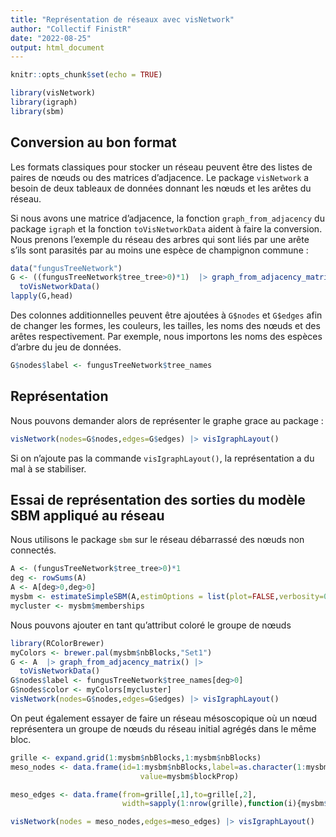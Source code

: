 ```yaml
---
title: "Représentation de réseaux avec visNetwork"
author: "Collectif FinistR"
date: "2022-08-25"
output: html_document
---
```


```r
knitr::opts_chunk$set(echo = TRUE)
```

```r
library(visNetwork)
library(igraph)
library(sbm)
```


## Conversion au bon format

Les formats classiques pour stocker un réseau peuvent être des  listes de paires de nœuds ou des matrices d'adjacence.
Le package `visNetwork` a besoin de deux tableaux de données donnant les nœuds et les arêtes du réseau.

Si nous avons une matrice d'adjacence, la fonction `graph_from_adjacency` du package `igraph` et la fonction `toVisNetworkData` aident à faire la conversion. Nous prenons l'exemple du réseau des arbres qui sont liés par une arête s'ils sont parasités par au moins une espèce de champignon commune :
```r
data("fungusTreeNetwork")
G <- ((fungusTreeNetwork$tree_tree>0)*1)  |> graph_from_adjacency_matrix() |>
  toVisNetworkData()
lapply(G,head)
```


Des colonnes additionnelles peuvent être ajoutées à `G$nodes` et `G$edges` afin de changer les formes, les couleurs, les tailles, les noms des nœuds et des arêtes respectivement.
Par exemple, nous importons les noms des espèces d'arbre du jeu de données.

```r
G$nodes$label <- fungusTreeNetwork$tree_names
```

## Représentation


Nous pouvons demander alors de représenter le graphe grace au package :
```r
visNetwork(nodes=G$nodes,edges=G$edges) |> visIgraphLayout()
```

Si on n'ajoute pas la commande `visIgraphLayout()`, la représentation a du mal à se stabiliser.

## Essai de représentation des sorties du modèle SBM appliqué au réseau

Nous utilisons le package `sbm` sur le réseau débarrassé des nœuds non connectés.

```r
A <- (fungusTreeNetwork$tree_tree>0)*1
deg <- rowSums(A)
A <- A[deg>0,deg>0]
mysbm <- estimateSimpleSBM(A,estimOptions = list(plot=FALSE,verbosity=0))
mycluster <- mysbm$memberships
```

Nous pouvons ajouter en tant qu'attribut coloré le groupe de nœuds
```r
library(RColorBrewer)
myColors <- brewer.pal(mysbm$nbBlocks,"Set1")
G <- A  |> graph_from_adjacency_matrix() |>
  toVisNetworkData()
G$nodes$label <- fungusTreeNetwork$tree_names[deg>0]
G$nodes$color <- myColors[mycluster]
visNetwork(nodes=G$nodes,edges=G$edges) |> visIgraphLayout()
```

On peut également essayer de faire un réseau mésoscopique où un nœud représentera un groupe de nœuds du réseau initial agrégés dans le même bloc.

```r
grille <- expand.grid(1:mysbm$nbBlocks,1:mysbm$nbBlocks)
meso_nodes <- data.frame(id=1:mysbm$nbBlocks,label=as.character(1:mysbm$nbBlocks),
                             value=mysbm$blockProp)

meso_edges <- data.frame(from=grille[,1],to=grille[,2],
                         width=sapply(1:nrow(grille),function(i){mysbm$connectParam$mean[grille[i,1],grille[i,2]]}))
```

```r
visNetwork(nodes = meso_nodes,edges=meso_edges) |> visIgraphLayout()
```


